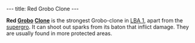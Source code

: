---
title: Red Grobo Clone
---

{{twinsunica import}}{{Infobox Enemy
 |image=Red_grobo_clone.JPG‎
 |race=grobo
 |gender=male
 |size=
 |lba1=yes
 |lba2=
 |alignment=funfrock
 |occupation=
 |requires=Red
 |melee=yes
 |ranged=
 |magic=
 |explosive=
 |range=
 |speed=
 |damage=Medium
 |rate=2 seconds
 |reaction=Moves sideways
 |recovery=0.7 seconds
}}

'''Red [[Grobo]] [[Clone]]''' is the strongest Grobo-clone in [[LBA 1]], apart from the [[supergro]]. It can shoot out sparks from its baton that inflict damage. They are usually found in more protected areas.

<!-- remove these category links when they're all automated by categorizers...
[[Category: Clones]]
[[Category: Red enemies]]
[[Category: Melee fighters]]
[[Category: Average characters]]
[[Category: FunFrock's army]]
[[Category: Grobos]] -->